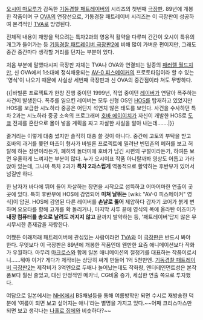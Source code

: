 [[오시이 마모루]]가 감독한 [[기동경찰 패트레이버]]의 시리즈의 첫번째 [[극장판]]. 89년에 개봉한 작품이며 구 [[OVA]]의 연장선으로, 기동경찰 패트레이버 시리즈는 이 극장판이 성공하여 본격적인 [[TVA]]로 방영된다.

전체적 내용이 재앙을 막으려는 특차2과의 영웅적 활약을 다루며 간간이 오시이 특유의 개그가 들어가는 등 [[기동경찰 패트레이버 극장판2]]에 비해 많이 가벼운 편이지만, 그래도 중간 중간마다 생각할 거리를 던지는 부분이 있다.

처음 부분에 말했다시피 극장판 자체는 TVA나 OVA와 연결되는 일종의 [[패러렐 월드]]지만, 신 OVA에서 1소대에 정식채용되는 [[AV-0 피스메이커]]의 프로토타입이라 할 수 있는 '영식'이 나오기 때문에 사실상 세번째 극장판과 신 OVA의 중간점이라 쳐도 무방하다.

{{|바빌론 프로젝트가 한창 진행 중이던 1999년, 작업 중이던 [[레이버]]가 연달아 폭주하는 사건이 발생한다. 폭주를 일으킨 레이버는 모두 신형 OS인 [[HOS]]를 탑재하고 있었지만 HOS를 보급한 시노하라 중공은 어딘지 석연치 않은 태도를 보인다. 사건을 수사하던 특차 2과는 시노하라 중공 소속의 프로그래머 [[호바 에이이치]]가 자신이 개발한 HOS로 [[도쿄]] 전체를 혼란으로 몰아 넣을 계획을 짜고 자살한 사실을 알아 내는데…….|}}

줄거리는 이렇게 대충 썼지만 솔직히 대충 쓸 것이 아니다. 중간에 고토의 부탁을 받고 호바의 과거를 쫒던 마츠이 형사가 바빌론 프로젝트에 밀려난 빈민촌의 폐허를 보고 허탈해 하는 장면이라든가, 폐허의 돌더미에 호바가 남긴 시편의 구절이라든가, 하여튼 보면 우울하게 느껴지는 부분이 많다. 누가 오시이표 작품 아니랄까봐 영상도 어둡고 가라앉아 있는데, 그나마 특차 2과가 '''특차 2과스럽게''' 역동적으로 활약하는 후반부가 있어서 넘길만 하다.

한 남자가 바다에 뛰어 들어 자살하는 장면을 시작으로 섬뜩하고 어마어마한 연출이 곳곳에 있다. 특히 후반부에 HOS에 감염되어 '''미쳐 날뛰는''' [wiki: "AV-0 피스메이커" 영식]이 압권. HOS에 감염된 다른 레이버를 '''손날로 뚫어''' 제압하다 갑자기 코어가 붉게 변하며 오오타를 향해 고개를 확 돌리거나, 마지막 사투 끝에 영식의 목에 올라탄 이즈미가 '''내장 컴퓨터를 총으로 날려도 꺼지지 않고''' 끝까지 발악하는 등, '패트레이버'답지 않은 무시무시한 존재감을 자랑한다.

어쨌든 이래저래 패트레이버에 관심있는 사람이라면 [[TVA]]와 이 [[극장판]]은 반드시 봐야 한다. 무엇보다 이 극장판은 89년에 개봉한 작품인데 웬만한 요즘 애니메이션보다 작화가 우월하다. 아무리 [[마크로스]]와 함께 일본 애니메이션의 절정기를 대표하는 작품이로서니……뭐야 이거? 게다가 제작비는 상당히 싸게 만들어 1억 5천만엔. [[기동경찰 패트레이버 극장판2]]는 제작비가 3억엔으로 두배나 늘어났는데도 작화량, 엔터테인먼트성은 본작품보다 훨씬 줄었고, 대신 안정적인 메카닉, CG비율 증가, 세심한 연출 쪽으로 투자했다.

여담으로 일본에서는 [[NHK]]에서 BS채널등을 통해 여름방학만 되면 수시로 재방송한 덕분에 '여름이 되면 보고 싶어지는 애니'라는 별명을 가지고 있다.~~어째 크리스마스만 되면 보고 생각나는 [[나홀로 집에]]와 비슷하다?~~
